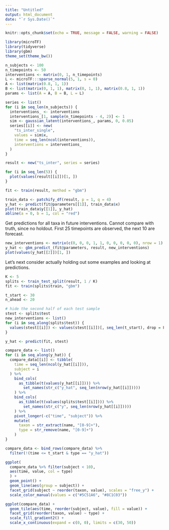 ```yaml
---
title: "Untitled"
output: html_document
date: "`r Sys.Date()`"
---
```


```r
knitr::opts_chunk$set(echo = TRUE, message = FALSE, warning = FALSE)
```
```r
library(microTF)
library(tidyverse)
library(gbm)
theme_set(theme_bw())
```

```r
n_subjects <- 100
n_timepoints <- 50
interventions <- matrix(0, 1, n_timepoints)
L <- microTF:::sparse_normal(5, 1, s = 0)
A <- list(matrix(0.8, 1, 1))
B <- list(matrix(0, 1, 1), matrix(0, 1, 1), matrix(0.8, 1, 1))
params <- list(A = A, B = B, L = L)

series <- list()
for (i in seq_len(n_subjects)) {
  interventions_ <- interventions
  interventions_[1, sample(n_timepoints - 4, 2)] <- 1
  sim <- gaussian_latent(interventions_, params, 0, 0.05)
  series[[i]] <- new(
    "ts_inter_single", 
    values = sim$x,
    time = seq_len(ncol(interventions)),
    interventions = interventions_
  )
}

result <- new("ts_inter", series = series)
```

```r
for (i in seq_len(5)) {
  plot(values(result[[i]])[1, ])
}
```


```r
fit <- train(result, method = "gbm")

train_data <- patchify_df(result, p = 1, q = 4)
y_hat <- predict(fit@parameters[[1]], train_data$x)
plot(train_data$y[[1]], y_hat)
abline(a = 0, b = 1, col = "red")
```

Get predictions for all taxa in future interventions. Cannot compare with truth,
since no holdout. First 25 timepoints are observed, the next 10 are forecast.

```r
new_interventions <- matrix(c(0, 0, 0, 1, 1, 0, 0, 0, 0, 0), nrow = 1)
y_hat <- gbm_predict_(fit@parameters, result, new_interventions)
plot(values(y_hat[[2]])[1, ])
```

Let's next consider actually holding out some examples and looking at
predictions.


```r
K <- 5
splits <- train_test_split(result, 1 / K)
fit <- train(splits$train, "gbm")
```

```r
t_start <- 30
n_ahead <- 20

# hide the second half of each test sample
stest <- splits$test
new_interventions <- list()
for (i in seq_along(splits$test)) {
  values(stest[[i]]) <- values(stest[[i]])[, seq_len(t_start), drop = FALSE]
}

y_hat <- predict(fit, stest)
```

```r
compare_data <- list()
for (i in seq_along(y_hat)) {
  compare_data[[i]] <- tibble(
    time = seq_len(ncol(y_hat[[i]])),
    subject = i
  ) %>%
    bind_cols(
      as_tibble(t(values(y_hat[[i]]))) %>%
        set_names(str_c("y_hat", seq_len(nrow(y_hat[[i]]))))
    ) %>%
    bind_cols(
      as_tibble(t(values(splits$test[[i]]))) %>%
        set_names(str_c("y", seq_len(nrow(y_hat[[i]]))))
    ) %>%
    pivot_longer(-c("time", "subject")) %>%
    mutate(
      taxon = str_extract(name, "[0-9]+"),
      type = str_remove(name, "[0-9]+")
    )
}

compare_data <- bind_rows(compare_data) %>%
  filter(!(time <= t_start & type == "y_hat"))
```

```r
ggplot(
  compare_data %>% filter(subject < 10),
  aes(time, value, col = type)
  ) +
  geom_point() +
  geom_line(aes(group = subject)) +
  facet_grid(subject ~ reorder(taxon, value), scales = "free_y") +
  scale_color_manual(values = c("#5C51A6", "#8C1C03"))
```

```r
ggplot(compare_data) +
  geom_tile(aes(time, reorder(subject, value), fill = value)) +
  facet_grid(reorder(taxon, value) ~ type) +
  scale_fill_gradient2() +
  scale_x_continuous(expand = c(0, 0), limits = c(30, 50))
```
